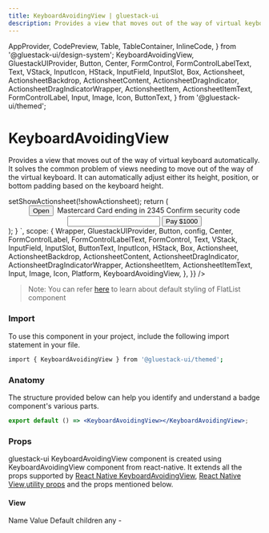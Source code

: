 ```yaml
---
title: KeyboardAvoidingView | gluestack-ui
description: Provides a view that moves out of the way of virtual keyboard automatically. It solves the common problem of views needing to move out of the way of the virtual keyboard
---
```


  AppProvider,
  CodePreview,
  Table,
  TableContainer,
  InlineCode,
} from '@gluestack-ui/design-system';
  KeyboardAvoidingView,
  GluestackUIProvider,
  Button,
  Center,
  FormControl,
  FormControlLabelText,
  Text,
  VStack,
  InputIcon,
  HStack,
  InputField,
  InputSlot,
  Box,
  Actionsheet,
  ActionsheetBackdrop,
  ActionsheetContent,
  ActionsheetDragIndicator,
  ActionsheetDragIndicatorWrapper,
  ActionsheetItem,
  ActionsheetItemText,
  FormControlLabel,
  Input,
  Image,
  Icon,
  ButtonText,
} from '@gluestack-ui/themed';


<Meta title="ui/React Native Components/KeyboardAvoidingView" />

# KeyboardAvoidingView

Provides a view that moves out of the way of virtual keyboard automatically. It solves the common problem of views needing to move out of the way of the virtual keyboard. It can automatically adjust either its height, position, or bottom padding based on the keyboard height.

<AppProvider>
  <CodePreview
    showComponentRenderer={true}
    showArgsController={false}
    metaData={{
      code: `
       function App() {
    const [showActionsheet, setShowActionsheet] = React.useState(false);
    const handleClose = () => setShowActionsheet(!showActionsheet);
    return (
    <KeyboardAvoidingView
    behavior={Platform.OS === 'ios' ? 'height' : 'height'}
    style={{ flex: 1,zIndex:999 }}>
    <Center h="100%" zIndex={999}>
    <Button onPress={handleClose}>
    <Button.Text>Open</Button.Text>
    </Button>
    <Actionsheet
          isOpen={showActionsheet}
          onClose={handleClose} zIndex={999}
        >
          <ActionsheetBackdrop />
          <ActionsheetContent maxHeight="75%" zIndex={999}>
            <ActionsheetDragIndicatorWrapper>
              <ActionsheetDragIndicator />
            </ActionsheetDragIndicatorWrapper>
            <VStack w="$full" p={20}>
              <HStack justifyContent="center" alignItems="center" space="md">
                <Box
                  w={50}
                  h="$full"
                  px="$2"
                  borderWidth={1}
                  borderStyle="solid"
                  borderColor="$borderLight300"
                  rounded="$sm"
                >
                  <Image
                    source={{ uri: 'https://i.imgur.com/UwTLr26.png' }}
                    flex={1}
                    resizeMode="contain"
                  />
                </Box>
                <VStack flex={1}>
                  <Text fontWeight="$bold">Mastercard</Text>
                  <Text>Card ending in 2345</Text>
                </VStack>
              </HStack>
              <FormControl mt={36}>
                <FormControlLabel>
                  <FormControlLabelText>
                    Confirm security code
                  </FormControlLabelText>
                </FormControlLabel>
                <Input w="$full">
                  <InputSlot>
                   <InputIcon as={InputIcon} ml="$2" />
                  </InputSlot>
                  <InputField placeholder="CVC/CVV" />
                </Input>
                <Button onPress={handleClose} mt={20}>
                  <ButtonText>Pay $1000</ButtonText>
                </Button>
              </FormControl>
            </VStack>
          </ActionsheetContent>
        </Actionsheet>
    </Center>
    </KeyboardAvoidingView>
    );
}
`,
      scope: {
        Wrapper,
        GluestackUIProvider,
        Button,
        config,
        Center,
        FormControlLabel,
        FormControlLabelText,
        FormControl,
        Text,
        VStack,
        InputField,
        InputSlot,
        ButtonText,
        InputIcon,
        HStack,
        Box,
        Actionsheet,
        ActionsheetBackdrop,
        ActionsheetContent,
        ActionsheetDragIndicator,
        ActionsheetDragIndicatorWrapper,
        ActionsheetItem,
        ActionsheetItemText,
        Input,
        Image,
        Icon,
        Platform,
        KeyboardAvoidingView,
      },
    }}
  />
</AppProvider>

<br />

> Note: You can refer [here](https://github.com/gluestack/gluestack-ui/tree/main/packages/themed/src/components/KeyboardAvoidingView/styled-components) to learn about default styling of FlatList component

### Import

To use this component in your project, include the following import statement in your file.

```bash
import { KeyboardAvoidingView } from '@gluestack-ui/themed';
```

### Anatomy

The structure provided below can help you identify and understand a badge component's various parts.

```jsx
export default () => <KeyboardAvoidingView></KeyboardAvoidingView>;
```

### Props

gluestack-ui KeyboardAvoidingView component is created using KeyboardAvoidingView component from react-native. It extends all the props supported by [React Native KeyboardAvoidingView](https://reactnative.dev/docs/keyboardAvoidingView#props), [React Native View](https://reactnative.dev/docs/view#props),[utility props](/ui/docs/styling/utility-and-sx-props) and the props mentioned below.

#### View

<AppProvider>
  <TableContainer>
    <Table>
      <Table.THead>
        <Table.TR>
          <Table.TH>
            <Table.TText>Name</Table.TText>
          </Table.TH>
          <Table.TH>
            <Table.TText>Value</Table.TText>
          </Table.TH>
          <Table.TH>
            <Table.TText>Default</Table.TText>
          </Table.TH>
        </Table.TR>
      </Table.THead>
      <Table.TBody>
        <Table.TR>
          <Table.TD>
            <Table.TText>
              <InlineCode>children</InlineCode>
            </Table.TText>
          </Table.TD>
          <Table.TD>
            <Table.TText>any</Table.TText>
          </Table.TD>
          <Table.TD>
            <Table.TText>-</Table.TText>
          </Table.TD>
        </Table.TR>
      </Table.TBody>
    </Table>
  </TableContainer>
</AppProvider>
